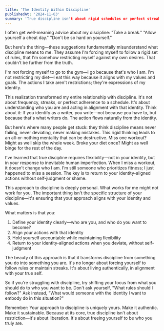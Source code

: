 ```yaml
---
title: 'The Identity Within Discipline'
publishedAt: '2024-11-03'
summary: 'True discipline isn't about rigid schedules or perfect streaks—it's about aligning your actions with who you are and who you want to become.'
---
```


I often get well-meaning advice about my discipline: "Take a break." "Allow yourself a cheat day." "Don't be so hard on yourself."

But here's the thing—these suggestions fundamentally misunderstand what discipline means to me. They assume I'm forcing myself to follow a rigid set of rules, that I'm somehow restricting myself against my own desires. That couldn't be further from the truth.

I'm not forcing myself to go to the gym—I go because that's who I am. I'm not restricting my diet—I eat this way because it aligns with my values and goals. The actions I take aren't restrictions; they're expressions of my identity.

This realization transformed my entire relationship with discipline. It's not about frequency, streaks, or perfect adherence to a schedule. It's about understanding who you are and acting in alignment with that identity. Think about it: If you identify as a writer, you write—not because you have to, but because that's what writers do. The action flows naturally from the identity.

But here's where many people get stuck: they think discipline means never failing, never deviating, never making mistakes. This rigid thinking leads to an all-or-nothing mentality that can be destructive. Miss one workout? Might as well skip the whole week. Broke your diet once? Might as well binge for the rest of the day.

I've learned that true discipline requires flexibility—not in your identity, but in your response to inevitable human imperfection. When I miss a workout, it doesn't change who I am. I'm still someone who prioritizes fitness; I just happened to miss a session. The key is to return to your identity-aligned actions without self-judgment or shame.

This approach to discipline is deeply personal. What works for me might not work for you. The important thing isn't the specific structure of your discipline—it's ensuring that your approach aligns with your identity and values.

What matters is that you:
1. Define your identity clearly—who are you, and who do you want to become?
2. Align your actions with that identity
3. Hold yourself accountable while maintaining flexibility
4. Return to your identity-aligned actions when you deviate, without self-judgment

The beauty of this approach is that it transforms discipline from something you do into something you are. It's no longer about forcing yourself to follow rules or maintain streaks. It's about living authentically, in alignment with your true self.

So if you're struggling with discipline, try shifting your focus from what you should do to who you want to be. Don't ask yourself, "What rules should I follow?" Ask instead, "What would someone with the identity I want to embody do in this situation?"

Remember: Your approach to discipline is uniquely yours. Make it authentic. Make it sustainable. Because at its core, true discipline isn't about restriction—it's about liberation. It's about freeing yourself to be who you truly are.